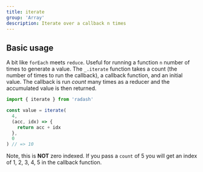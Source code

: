 ```yaml
---
title: iterate
group: 'Array'
description: Iterate over a callback n times
---
```


## Basic usage

A bit like `forEach` meets `reduce`. Useful for running a function `n` number of times to generate a value. The `_.iterate` function takes a count (the number of times to run the callback), a callback function, and an initial value. The callback is run _count_ many times as a reducer and the accumulated value is then returned.

```ts
import { iterate } from 'radash'

const value = iterate(
  4,
  (acc, idx) => {
    return acc + idx
  },
  0
) // => 10
```

Note, this is **NOT** zero indexed. If you pass a `count` of 5
you will get an index of 1, 2, 3, 4, 5 in the callback
function.
